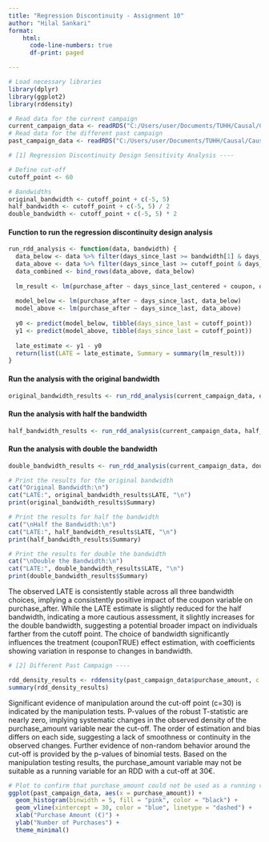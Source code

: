 ```yaml
---
title: "Regression Discontinuity - Assignment 10"
author: "Hilal Sankari"
format: 
    html:
      code-line-numbers: true
      df-print: paged

---
```

```r
# Load necessary libraries
library(dplyr)
library(ggplot2)
library(rddensity)
```
```r
# Read data for the current campaign
current_campaign_data <- readRDS("C:/Users/user/Documents/TUHH/Causal/Causal_Data_Science_Data/coupon.rds")
# Read data for the different past campaign
past_campaign_data <- readRDS("C:/Users/user/Documents/TUHH/Causal/Causal_Data_Science_Data/shipping.rds")
```
```r
# [1] Regression Discontinuity Design Sensitivity Analysis ----

# Define cut-off
cutoff_point <- 60

# Bandwidths
original_bandwidth <- cutoff_point + c(-5, 5)
half_bandwidth <- cutoff_point + c(-5, 5) / 2
double_bandwidth <- cutoff_point + c(-5, 5) * 2
```
#### **Function to run the regression discontinuity design analysis**
```r
run_rdd_analysis <- function(data, bandwidth) {
  data_below <- data %>% filter(days_since_last >= bandwidth[1] & days_since_last < cutoff_point)
  data_above <- data %>% filter(days_since_last >= cutoff_point & days_since_last <= bandwidth[2])
  data_combined <- bind_rows(data_above, data_below)
  
  lm_result <- lm(purchase_after ~ days_since_last_centered + coupon, data_combined)
  
  model_below <- lm(purchase_after ~ days_since_last, data_below)
  model_above <- lm(purchase_after ~ days_since_last, data_above)
  
  y0 <- predict(model_below, tibble(days_since_last = cutoff_point))
  y1 <- predict(model_above, tibble(days_since_last = cutoff_point))
  
  late_estimate <- y1 - y0
  return(list(LATE = late_estimate, Summary = summary(lm_result)))
}
```
#### **Run the analysis with the original bandwidth**
```r
original_bandwidth_results <- run_rdd_analysis(current_campaign_data, original_bandwidth)
```
#### **Run the analysis with half the bandwidth**
```r
half_bandwidth_results <- run_rdd_analysis(current_campaign_data, half_bandwidth)
```
#### **Run the analysis with double the bandwidth**
```r
double_bandwidth_results <- run_rdd_analysis(current_campaign_data, double_bandwidth)
```
```r
# Print the results for the original bandwidth
cat("Original Bandwidth:\n")
cat("LATE:", original_bandwidth_results$LATE, "\n")
print(original_bandwidth_results$Summary)

# Print the results for half the bandwidth
cat("\nHalf the Bandwidth:\n")
cat("LATE:", half_bandwidth_results$LATE, "\n")
print(half_bandwidth_results$Summary)

# Print the results for double the bandwidth
cat("\nDouble the Bandwidth:\n")
cat("LATE:", double_bandwidth_results$LATE, "\n")
print(double_bandwidth_results$Summary)
```
::: {.callout-important appearance="minimal"}
The observed LATE is consistently stable across all three bandwidth choices, implying a consistently positive impact of the coupon variable on purchase_after.
While the LATE estimate is slightly reduced for the half bandwidth, indicating a more cautious assessment, it slightly increases for the double bandwidth, suggesting a potential broader impact on individuals farther from the cutoff point.
The choice of bandwidth significantly influences the treatment (couponTRUE) effect estimation, with coefficients showing variation in response to changes in bandwidth.
:::
```r
# [2] Different Past Campaign ----

rdd_density_results <- rddensity(past_campaign_data$purchase_amount, c = 30)
summary(rdd_density_results)
```
::: {.callout-important appearance="minimal"}
Significant evidence of manipulation around the cut-off point (c=30) is indicated by the manipulation tests. P-values of the robust T-statistic are nearly zero, implying systematic changes in the observed density of the purchase_amount variable near the cut-off. The order of estimation and bias differs on each side, suggesting a lack of smoothness or continuity in the observed changes. Further evidence of non-random behavior around the cut-off is provided by the p-values of binomial tests. Based on the manipulation testing results, the purchase_amount variable may not be suitable as a running variable for an RDD with a cut-off at 30€.
:::

```r
# Plot to confirm that purchase_amount could not be used as a running variable at 30
ggplot(past_campaign_data, aes(x = purchase_amount)) +
  geom_histogram(binwidth = 5, fill = "pink", color = "black") +
  geom_vline(xintercept = 30, color = "blue", linetype = "dashed") +
  xlab("Purchase Amount (€)") +
  ylab("Number of Purchases") +
  theme_minimal()
```